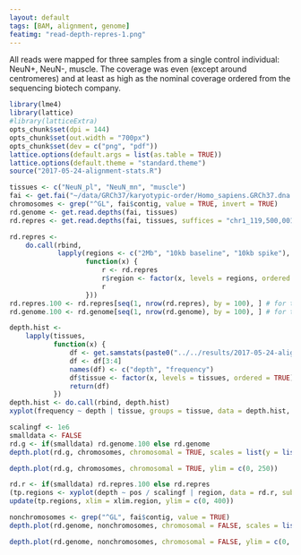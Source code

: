 ```yaml
---
layout: default
tags: [BAM, alignment, genome]
featimg: "read-depth-repres-1.png"
---
```


All reads were mapped for three samples from a single control individual: NeuN+, NeuN-, muscle.  The coverage was even (except around centromeres) and at least as high as the nominal coverage ordered from the sequencing biotech company.

```r
library(lme4)
library(lattice)
#library(latticeExtra)
opts_chunk$set(dpi = 144)
opts_chunk$set(out.width = "700px")
opts_chunk$set(dev = c("png", "pdf"))
lattice.options(default.args = list(as.table = TRUE))
lattice.options(default.theme = "standard.theme")
source("2017-05-24-alignment-stats.R")
```

```r
tissues <- c("NeuN_pl", "NeuN_mn", "muscle")
fai <- get.fai("~/data/GRCh37/karyotypic-order/Homo_sapiens.GRCh37.dna.fa.fai")
chromosomes <- grep("^GL", fai$contig, value = TRUE, invert = TRUE)
rd.genome <- get.read.depths(fai, tissues)
rd.repres <- get.read.depths(fai, tissues, suffices = "chr1_119,500,001-121,500,000")
```

```r
rd.repres <-
    do.call(rbind,
            lapply(regions <- c("2Mb", "10kb baseline", "10kb spike"),
                   function(x) {
                       r <- rd.repres
                       r$region <- factor(x, levels = regions, ordered = TRUE)
                       r
                   }))
rd.repres.100 <- rd.repres[seq(1, nrow(rd.repres), by = 100), ] # for test purposes
rd.genome.100 <- rd.genome[seq(1, nrow(rd.genome), by = 100), ] # for test purposes
```

```r
depth.hist <-
    lapply(tissues,
           function(x) {
               df <- get.samstats(paste0("../../results/2017-05-24-alignment-stats/MSSM179_", x, ".bam.stats"))
               df <- df[3:4]
               names(df) <- c("depth", "frequency")
               df$tissue <- factor(x, levels = tissues, ordered = TRUE)
               return(df)
           })
depth.hist <- do.call(rbind, depth.hist)
xyplot(frequency ~ depth | tissue, groups = tissue, data = depth.hist, type = "s", xlim = c(-10, 300), layout = c(1, 3), grid = TRUE)
```

```r
scalingf <- 1e6
smalldata <- FALSE
rd.g <- if(smalldata) rd.genome.100 else rd.genome
depth.plot(rd.g, chromosomes, chromosomal = TRUE, scales = list(y = list(log = TRUE)))
```

```r
depth.plot(rd.g, chromosomes, chromosomal = TRUE, ylim = c(0, 250))
```

```r
rd.r <- if(smalldata) rd.repres.100 else rd.repres
(tp.regions <- xyplot(depth ~ pos / scalingf | region, data = rd.r, subset = tissue == "NeuN_pl" & suffix == "chr1_119,500,001-121,500,000", scales = list(x = list(rot = 90, relation = "free")), xlim = xlim.region <- list(1e6 / scalingf * c(119.5, 121.5), 1e6 / scalingf * c(120, 120.01), 1e6 / scalingf * c(121.476, 121.486)), type = "s", layout = c(3, 1), xlab = "position (Mb)", grid = TRUE))
update(tp.regions, xlim = xlim.region, ylim = c(0, 400))
```

```r
nonchromosomes <- grep("^GL", fai$contig, value = TRUE)
depth.plot(rd.genome, nonchromosomes, chromosomal = FALSE, scales = list(x = list(rot = 90), y = list(log = TRUE)))
```

```r
depth.plot(rd.genome, nonchromosomes, chromosomal = FALSE, ylim = c(0, 1000), scales = list(x = list(rot = 90)))
```
